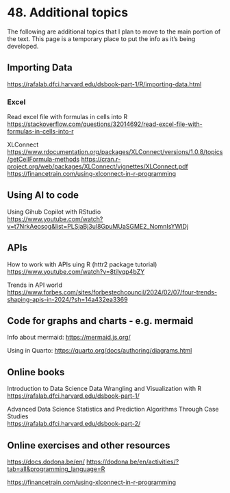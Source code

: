# <yrChapterNumber>48. </yrChapterNumber> Additional topics

The following are additional topics that I plan to move to the main 
portion of the text. This page is a temporary place to put the info as it's
being developed.



## Importing Data

<https://rafalab.dfci.harvard.edu/dsbook-part-1/R/importing-data.html>



### Excel

Read excel file with formulas in cells into R  
<https://stackoverflow.com/questions/32014692/read-excel-file-with-formulas-in-cells-into-r>

XLConnect  
<https://www.rdocumentation.org/packages/XLConnect/versions/1.0.8/topics/getCellFormula-methods>
<https://cran.r-project.org/web/packages/XLConnect/vignettes/XLConnect.pdf>
<https://financetrain.com/using-xlconnect-in-r-programming>



## Using AI to code

Using Gihub Copilot with RStudio  
<https://www.youtube.com/watch?v=t7NrkAeosog&list=PLSjaBj3ul8GpuMUaSGME2_NomnIsYWIDj>



## APIs

How to work with APIs uing R (httr2 package tutorial)
<https://www.youtube.com/watch?v=8tilyqp4bZY>

Trends in API world
<https://www.forbes.com/sites/forbestechcouncil/2024/02/07/four-trends-shaping-apis-in-2024/?sh=14a432ea3369>

## Code for graphs and charts - e.g. mermaid

Info about mermaid:
<https://mermaid.js.org/>

Using in Quarto: 
<https://quarto.org/docs/authoring/diagrams.html>

## Online books

Introduction to Data Science
Data Wrangling and Visualization with R  
<https://rafalab.dfci.harvard.edu/dsbook-part-1/>

Advanced Data Science
Statistics and Prediction Algorithms Through Case Studies  
<https://rafalab.dfci.harvard.edu/dsbook-part-2/>


## Online exercises and other resources

<https://docs.dodona.be/en/>
<https://dodona.be/en/activities/?tab=all&programming_language=R>



<https://financetrain.com/using-xlconnect-in-r-programming>

